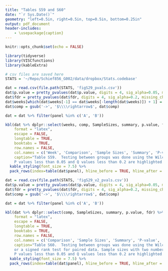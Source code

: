 ```yaml
---
title: "Tables S59 and S60"
date: "`r Sys.Date()`"
geometry: "left=0.5in, right=0.5in, top=0.5in, bottom=0.25in"
output: pdf_document
header-includes:
    - \usepackage{caption}
---
```


\captionsetup[table]{labelformat=empty}


```r
knitr::opts_chunk$set(echo = FALSE)

library(tidyverse)
library(VISCfunctions)
library(kableExtra)

# csv files are saved here
STATS = '~/Repo/Schief856_G002/data/dropbox/Stats.codebase'
```

\clearpage

```r
dat = read.csv(file.path(STATS, 'figS29_pvals.csv'))
dat$p.value = pretty_pvalues(dat$p.value, digits = 4, sig_alpha=0.05, missing_char='NA', background = "yellow")
dat$fdr = pretty_pvalues(dat$fdr, digits = 4, sig_alpha=0.2, missing_char='NA', background = "yellow")
dat$weeks[which(dat$weeks[-1] == dat$weeks[-length(dat$weeks)]) + 1] ='\\hfill'
dat$comp = gsub('->', '$\\\\rightarrow$', dat$comp)

dat = dat %>% filter(panel %in% c('A', 'B'))

kbl(dat %>% dplyr::select(weeks, comp, SampleSizes, summary, p.value, fdr) %>% ungroup(),
    format = "latex",
    escape = FALSE,
    longtable = TRUE,
    booktabs = TRUE,
    row.names = FALSE,
    col.names = c('Week', 'Comparison', 'Sample Sizes', 'Summary', 'P-value', 'FDR'),
    caption="Table S59.  Testing between groups was done using the Wilcoxon rank-sum test.
    P values less than 0.05 and Q values less than 0.2 are highlighted.") %>%
  kable_styling(font_size = 7.5) %>%
  pack_rows(index=table(dat$panel), hline_before = TRUE, hline_after = TRUE, escape=TRUE)
```

\clearpage

```r
dat = read.csv(file.path(STATS, 'figS29_v2_pvals.csv'))
dat$p.value = pretty_pvalues(dat$p.value, digits = 4, sig_alpha=0.05, missing_char='NA', background = "yellow")
dat$fdr = pretty_pvalues(dat$fdr, digits = 4, sig_alpha=0.2, missing_char='NA', background = "yellow")
dat$comp = gsub('->', '$\\\\rightarrow$', dat$comp)

dat = dat %>% filter(panel %in% c('A', 'B'))

kbl(dat %>% dplyr::select(comp, SampleSizes, summary, p.value, fdr) %>% ungroup(),
    format = "latex",
    escape = FALSE,
    longtable = TRUE,
    booktabs = TRUE,
    row.names = FALSE,
    col.names = c('Comparison', 'Sample Sizes', 'Summary', 'P-value', 'FDR'),
    caption="Table S60.  Testing between groups was done using the Wilcoxon rank-sum test for unpaired data
    or a signed rank test for paired data. Sample sizes with two numbers are unpaired data and one number if paired.
    P values less than 0.05 and Q values less than 0.2 are highlighted.") %>%
  kable_styling(font_size = 7.5) %>%
  pack_rows(index=table(dat$panel), hline_before = TRUE, hline_after = TRUE, escape=TRUE)
```
